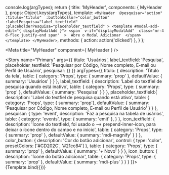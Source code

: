 
  console.log(argTypes);
  return {
    title: 'MyHeader',
    components: { MyHeader },
    props: Object.keys(argTypes),
    template: `
      <MyHeader 
        @pesquisar="action" 
        :titulo="titulo" 
        :buttonCollor="color_button"
        :labelPesquisa="label_textfield"
        :placeholderPesquisa="placeholder_textfield"
      >
        <template #modal-add-edit="{ displayModalAdd }">
          <span 
            v-if="displayModalAdd" 
            class="mr-4 d-flex justify-end span" 
          > 
            Abre o Modal Adicionar 
          </span>
        </template>
      </MyHeader>
    `,
    methods: { action: action('clicked') },
  }
};

<Meta 
  title="MyHeader" 
  component={ MyHeader }
/>

<Story 
  name="Primary"
  args={{
    titulo: 'Usuários',
    label_textfield: 'Pesquisa',
    placeholder_textfield: 'Pesquisar por Código, Nome completo, E-mail ou Perfil de Usuário',
    pesquisar: {}
  }}
  argTypes={{
    titulo: {
      description: 'Título da tela',
      table: {
        category: 'Props',
        type: { summary: 'prop' },
        defaultValue: {
          summary: 'Usuários'
        }
      }
    },
    label_textfield: {
      description: 'Label do textfiel de pesquisa quando está inativo',
      table: {
        category: 'Props',
        type: { summary: 'prop' },
        defaultValue: {
          summary: 'Pesquisa'
        }
      }
    },
    placeholder_textfield:{
      description: 'Label do textfiel de pesquisa quando está ativo',
      table: {
        category: 'Props',
        type: { summary: 'prop'},
        defaultValue: {
          summary: 'Pesquisar por Código, Nome completo, E-mail ou Perfil de Usuário'
        }
      }
    },
    pesquisar: {
      type: 'event',
      description: 'Faz a pesquisa na tabela de usários',
      table: {
        category: 'events',
        type: {
          summary: 'emit'
        },
      }
    },
    icon_textfield: {
      description: 'Ícone do textfield, foi usado o --> prepend-inner-icon, para deixar o ícone dentro do campo e no início',
      table: {
        category: 'Props',
        type: { summary: 'prop' },
        defaultValue: {
          summary: 'mdi-magnify'
        }
      }
    },
    color_button: {
      description: 'Cor do botão adicionar',
      control: {
        type: 'color',
        presetColors: ['#CD202C', '#21cc84']
      },
      table: {
        category: 'Props',
        type: { summary: 'prop' },
        defaultValue: {
          summary: '+ Novo'
        }
      }
    },
    icon_button: {
      description: 'Ícone do botão adicionar',
      table: {
        category: 'Props',
        type: { summary: 'prop' },
        defaultValue: {
          summary: 'mdi-plus'
        }
      }
    }
  }}>
  {Template.bind({})}
</Story>
